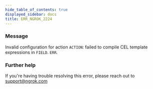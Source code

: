 ```yaml
---
hide_table_of_contents: true
displayed_sidebar: docs
title: ERR_NGROK_2224
---
```


### Message

Invalid configuration for action `ACTION`: failed to compile CEL template expressions in `FIELD`.
`ERR`.

<ErrorDetails />

### Further help

If you're having trouble resolving this error, please reach out to [support@ngrok.com](mailto:support@ngrok.com?subject=Help%20with%20ERR_NGROK_2224)
